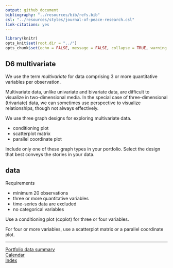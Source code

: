 ```yaml
---
output: github_document
bibliography: "../resources/bib/refs.bib" 
csl: "../resources/styles/journal-of-peace-research.csl"
link-citations: yes
---
```


```r
library(knitr)
opts_knit$set(root.dir = "../")
opts_chunk$set(echo = FALSE, message = FALSE, collapse = TRUE, warning = FALSE)
```

## D6 multivariate 

We use the term *multivariate* for data comprising 3 or more quantitative variables per observation.  

Multivariate data, unlike univariate and bivariate data, are difficult to visualize in two-dimensional media. In the special case of three-dimensional (trivariate) data, we can sometimes use perspective to visualize relationships, though not always effectively.  

We use three graph designs for exploring multivariate data.

- conditioning plot 
- scatterplot matrix 
- parallel coordinate plot

Include only one of these graph types in your portfolio. Select the design that best conveys the stories in your data. 




## data 

Requirements

- minimum 20 observations 
- three or more quantitative variables  
- time-series data are excluded 
- no categorical variables 

Use a conditioning plot (coplot) for three or four variables. 

For four or more variables, use a scatterplot matrix or a parallel coordinate plot. 





---
[Portfolio data summary](cm301_portfolio_data-types.md)    
[Calendar](../README.md#Calendar)    
[Index](../README.md#Index)    
